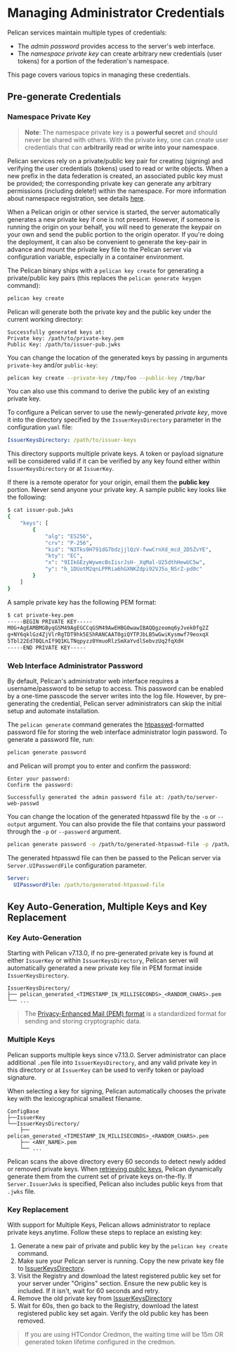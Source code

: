 # Managing Administrator Credentials

Pelican services maintain multiple types of credentials:
- The *admin password* provides access to the server's web interface.
- The *namespace private key* can create arbitrary new credentials (user tokens) for a portion of the federation's namespace.

This page covers various topics in managing these credentials.

## Pre-generate Credentials

### Namespace Private Key

> **Note**: The namespace private key is a **powerful secret** and should never be shared with others.  With the private key, one can create user credentials that can **arbitrarily read or write into your namespace**.

Pelican services rely on a private/public key pair for creating (signing) and verifying the user credentials (tokens) used to read or write objects.  When a new prefix in the data federation is created, an associated public key must be provided; the corresponding private key can generate any arbitrary permissions (including delete!) within the namespace.  For more information about namespace registration, see details [here](../federating-your-data.mdx#obtain-the-public-key-of-the-origin).

When a Pelican origin or other service is started, the server automatically generates a new private key if one is not present.  However, if someone is running the origin on your behalf, you will need to generate the keypair on your own and send the public portion to the origin operator. If you're doing the deployment, it can also be convenient to generate the key-pair in advance and mount the private key file to the Pelican server via configuration variable, especially in a container environment.

The Pelican binary ships with a `pelican key create` for generating a private/public key pairs (this replaces the `pelican generate keygen` command):

```bash copy
pelican key create
```

Pelican will generate both the private key and the public key under the current working directory:

```console
Successfully generated keys at:
Private key: /path/to/private-key.pem
Public Key: /path/to/issuer-pub.jwks
```

You can change the location of the generated keys by passing in  arguments `private-key` and/or `public-key`:


```bash copy
pelican key create --private-key /tmp/foo --public-key /tmp/bar
```

You can also use this command to derive the public key of an existing private key.

To configure a Pelican server to use the newly-generated *private key*, move it into the directory specified by the `IssuerKeysDirectory` parameter in the configuration `yaml` file:

```yaml filename="pelican.yaml" copy
IssuerKeysDirectory: /path/to/issuer-keys
```

This directory supports multiple private keys. A token or payload signature will be considered valid if it can be verified by any key found either within `IssuerKeysDirectory` or at `IssuerKey`.

If there is a remote operator for your origin, email them the **public key** portion.  Never send anyone your private key.  A sample public key looks like the following:

```bash
$ cat issuer-pub.jwks
{
	"keys": [
		{
			"alg": "ES256",
			"crv": "P-256",
			"kid": "N3Tks9H791dG7bdzjjlQzV-fwwCrnXd_mcd_2D5ZvYE",
			"kty": "EC",
			"x": "9IIkGEzyWywecBsIisrJsH-_XqMal-U25dthHewUC5w",
			"y": "h_1DUotM2qnLPPRia6hGXNKZdpi92VJ5u_NSrZ-pd0c"
		}
	]
}
```

A sample private key has the following PEM format:
```bash
$ cat private-key.pem
-----BEGIN PRIVATE KEY-----
M0G+AgEAMBMGByqGSM49AgEGCCqGSM49AwEHBG0wawIBAQQgzeomq6yJvek0fg2Z
g+NY6qklGz4ZjVlrRgTDT9hk5EShRANCAAT0giQYTPJbLB5wGwiKysmwf79eoxqX
5Tbl22Ed7BQLnIf9Q1KLTNqpyzz0YmuoRlzSmXaYvdlSebvzUq2fqXdH
-----END PRIVATE KEY-----
```

### Web Interface Administrator Password

By default, Pelican's administrator web interface requires a username/password to be setup to access.  This password can be enabled by a one-time passcode the server writes into the log file.  However, by pre-generating the credential, Pelican server administrators can skip the initial setup and automate installation.

The `pelican generate` command generates the [htpasswd](https://httpd.apache.org/docs/2.4/programs/htpasswd.html)-formatted password file for storing the web interface administrator login password. To generate a password file, run:

```bash copy
pelican generate password
```

and Pelican will prompt you to enter and confirm the password:

```console
Enter your password:
Confirm the password:

Successfully generated the admin password file at: /path/to/server-web-passwd
```

You can change the location of the generated htpasswd file by the `-o` or `--output` argument. You can also provide the file that contains your password through the `-p` or `--password` argument.

```bash copy
pelican generate password -o /path/to/generated-htpasswd-file -p /path/to/password
```

The generated htpasswd file can then be passed to the Pelican server via `Server.UIPasswordFile` configuration parameter.

```yaml filename="pelican.yaml" copy
Server:
  UIPasswordFile: /path/to/generated-htpasswd-file
```

## Key Auto-Generation, Multiple Keys and Key Replacement

### Key Auto-Generation

Starting with Pelican v7.13.0, if no pre-generated private key is found at either `IssuerKey` or within `IssuerKeysDirectory`, Pelican server will automatically generated a new private key file in PEM format inside `IssuerKeysDirectory`.

```
IssuerKeysDirectory/
├── pelican_generated_<TIMESTAMP_IN_MILLISECONDS>_<RANDOM_CHARS>.pem
└── ...
```

> The [Privacy-Enhanced Mail (PEM) format](https://en.wikipedia.org/wiki/Privacy-Enhanced_Mail) is a standardized format for sending and storing cryptographic data.

### Multiple Keys

Pelican supports multiple keys since v7.13.0. Server administrator can place additional `.pem` file into `IssuerKeysDirectory`, and any valid private key in this directory or at `IssuerKey` can be used to verify token or payload signature.

When selecting a key for signing, Pelican automatically chooses the private key with the lexicographical smallest filename.

```
ConfigBase
├──IssuerKey
└──IssuerKeysDirectory/
	├── pelican_generated_<TIMESTAMP_IN_MILLISECONDS>_<RANDOM_CHARS>.pem
	├── <ANY_NAME>.pem
	└── ...
```

Pelican scans the above directory every 60 seconds to detect newly added or removed private keys. When [retrieving public keys](/federating-your-data/origin#obtain-the-public-key-of-the-origin), Pelican dynamically generate them from the current set of private keys on-the-fly. If `Server.IssuerJwks` is specified, Pelican also includes public keys from that `.jwks` file.

### Key Replacement

With support for Multiple Keys, Pelican allows administrator to replace private keys anytime. Follow these steps to replace an existing key:

1. Generate a new pair of private and public key by the `pelican key create` command.
2. Make sure your Pelican server is running. Copy the new private key file to [IssuerKeysDirectory](#multiple-keys).
3. Visit the Registry and download the latest registered public key set for your server under "Origins" section. Ensure the new public key is included. If it isn't, wait for 60 seconds and retry.
4. Remove the old private key from [IssuerKeysDirectory](#multiple-keys)
5. Wait for 60s, then go back to the Registry, download the latest registered public key set again. Verify the old public key has been removed.

> If you are using HTCondor Credmon, the waiting time will be 15m OR generated token lifetime configured in the credmon.
